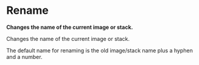 = Rename =

'''Changes the name of the current image or stack.'''

Changes the name of the current image or stack.

The default name for renaming is the old image/stack name plus a hyphen and a number.

